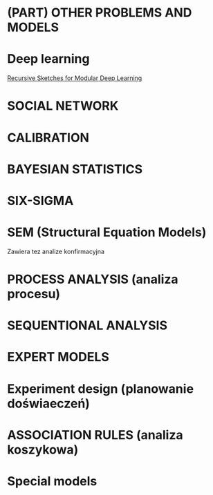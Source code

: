 # (PART) <lfg>OTHER PROBLEMS AND MODELS</lfg> {-}

# Deep learning

[Recursive Sketches for Modular Deep Learning](https://ai.googleblog.com/2019/09/recursive-sketches-for-modular-deep.html)

# SOCIAL NETWORK

# CALIBRATION

# BAYESIAN STATISTICS

# SIX-SIGMA

# SEM (Structural Equation Models)

Zawiera tez analize konfirmacyjna

# PROCESS ANALYSIS (analiza procesu)

# SEQUENTIONAL ANALYSIS

# EXPERT MODELS

# Experiment design (planowanie doświaeczeń)

# ASSOCIATION RULES (analiza koszykowa)

# Special models
